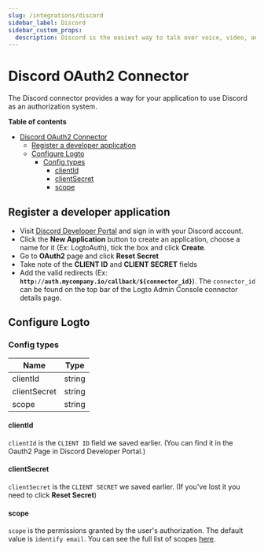 ```yaml
---
slug: /integrations/discord
sidebar_label: Discord
sidebar_custom_props:
  description: Discord is the easiest way to talk over voice, video, and text.
---
```



<GuideTip />

# Discord OAuth2 Connector

The Discord connector provides a way for your application to use Discord as an authorization system.

**Table of contents**

- [Discord OAuth2 Connector](#discord-oauth2-connector)
  - [Register a developer application](#register-a-developer-application)
  - [Configure Logto](#configure-logto)
    - [Config types](#config-types)
      - [clientId](#clientid)
      - [clientSecret](#clientsecret)
      - [scope](#scope)

## Register a developer application

- Visit [Discord Developer Portal](https://discord.com/developers/applications) and sign in with your Discord account.
- Click the **New Application** button to create an application, choose a name for it (Ex: LogtoAuth), tick the box and click **Create**.
- Go to **OAuth2** page and click **Reset Secret**
- Take note of the **CLIENT ID** and **CLIENT SECRET** fields
- Add the valid redirects (Ex: **`http://auth.mycompany.io/callback/${connector_id}`**). The `connector_id` can be found on the top bar of the Logto Admin Console connector details page.

## Configure Logto

### Config types

| Name         | Type   |
| ------------ | ------ |
| clientId     | string |
| clientSecret | string |
| scope        | string |

#### clientId

`clientId` is the `CLIENT ID` field we saved earlier.
(You can find it in the Oauth2 Page in Discord Developer Portal.)

#### clientSecret

`clientSecret` is the `CLIENT SECRET` we saved earlier.
(If you've lost it you need to click **Reset Secret**)

#### scope

`scope` is the permissions granted by the user's authorization. The default value is `identify email`.
You can see the full list of scopes [here](https://discord.com/developers/docs/topics/oauth2#shared-resources-oauth2-scopes).
